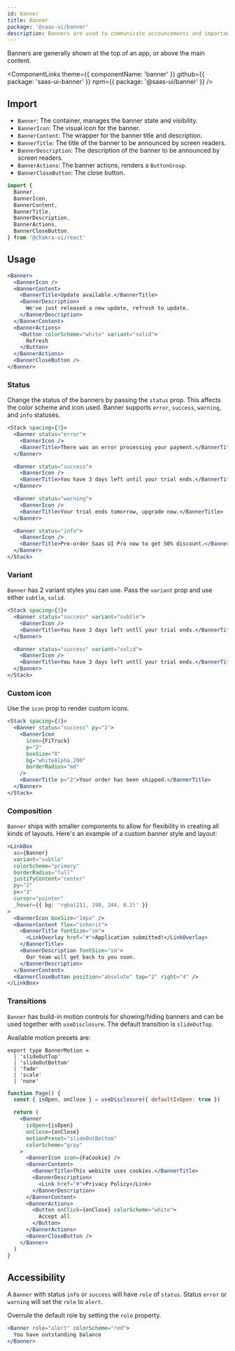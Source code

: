```yaml
---
id: banner
title: Banner
package: '@saas-ui/banner'
description: Banners are used to communicate accouncements and important information.
---
```


Banners are generally shown at the top of an app, or above the main content.

<ComponentLinks
  theme={{ componentName: 'banner' }}
  github={{ package: 'saas-ui-banner' }}
  npm={{ package: '@saas-ui/banner' }}
/>

## Import

- `Banner`: The container, manages the banner state and visibility.
- `BannerIcon`: The visual icon for the banner.
- `BannerContent`: The wrapper for the banner title and description.
- `BannerTitle`: The title of the banner to be announced by screen readers.
- `BannerDescription`: The description of the banner to be announced by screen
  readers.
- `BannerActions`: The banner actions, renders a `ButtonGroup`.
- `BannerCloseButton`: The close button.

```js
import {
  Banner,
  BannerIcon,
  BannerContent,
  BannerTitle,
  BannerDescription,
  BannerActions,
  BannerCloseButton,
} from '@chakra-ui/react'
```

## Usage

```jsx
<Banner>
  <BannerIcon />
  <BannerContent>
    <BannerTitle>Update available.</BannerTitle>
    <BannerDescription>
      We've just released a new update, refresh to update.
    </BannerDescription>
  </BannerContent>
  <BannerActions>
    <Button colorScheme="white" variant="solid">
      Refresh
    </Button>
  </BannerActions>
  <BannerCloseButton />
</Banner>
```

### Status

Change the status of the banners by passing the `status` prop. This affects the
color scheme and icon used. Banner supports `error`, `success`, `warning`, and
`info` statuses.

```jsx
<Stack spacing={3}>
  <Banner status="error">
    <BannerIcon />
    <BannerTitle>There was an error processing your payment.</BannerTitle>
  </Banner>

  <Banner status="success">
    <BannerIcon />
    <BannerTitle>You have 3 days left until your trial ends.</BannerTitle>
  </Banner>

  <Banner status="warning">
    <BannerIcon />
    <BannerTitle>Your trial ends tomorrow, upgrade now.</BannerTitle>
  </Banner>

  <Banner status="info">
    <BannerIcon />
    <BannerTitle>Pre-order Saas UI Pro now to get 50% discount.</BannerTitle>
  </Banner>
</Stack>
```

### Variant

`Banner` has 2 variant styles you can use. Pass the `variant` prop and use either
`subtle`, `solid`.

```jsx
<Stack spacing={3}>
  <Banner status="success" variant="subtle">
    <BannerIcon />
    <BannerTitle>You have 3 days left untll your trial ends.</BannerTitle>
  </Banner>

  <Banner status="success" variant="solid">
    <BannerIcon />
    <BannerTitle>You have 3 days left untll your trial ends.</BannerTitle>
  </Banner>
</Stack>
```

### Custom icon

Use the `icon` prop to render custom icons.

```jsx
<Stack spacing={3}>
  <Banner status="success" py="2">
    <BannerIcon
      icon={FiTruck}
      p="2"
      boxSize="8"
      bg="whiteAlpha.200"
      borderRadius="md"
    />
    <BannerTitle p="2">Your order has been shipped.</BannerTitle>
  </Banner>
</Stack>
```

### Composition

`Banner` ships with smaller components to allow for flexibility in creating all
kinds of layouts. Here's an example of a custom banner style and layout:

```jsx
<LinkBox
  as={Banner}
  variant="subtle"
  colorScheme="primary"
  borderRadius="full"
  justifyContent="center"
  py="2"
  px="3"
  cursor="pointer"
  _hover={{ bg: 'rgba(211, 190, 244, 0.2)' }}
>
  <BannerIcon boxSize="14px" />
  <BannerContent flex="inherit">
    <BannerTitle fontSize="sm">
      <LinkOverlay href="#">Application submitted!</LinkOverlay>
    </BannerTitle>
    <BannerDescription fontSize="sm">
      Our team will get back to you soon.
    </BannerDescription>
  </BannerContent>
  <BannerCloseButton position="absolute" top="2" right="4" />
</LinkBox>
```

### Transitions

`Banner` has build-in motion controls for showing/hiding banners and can be used together with `useDisclosure`.
The default transition is `slideOutTop`.

Available motion presets are:

```tsx
export type BannerMotion =
  | 'slideOutTop'
  | 'slideOutBottom'
  | 'fade'
  | 'scale'
  | 'none'
```

```jsx
function Page() {
  const { isOpen, onClose } = useDisclosure({ defaultIsOpen: true })

  return (
    <Banner
      isOpen={isOpen}
      onClose={onClose}
      motionPreset="slideOutBottom"
      colorScheme="gray"
    >
      <BannerIcon icon={FaCookie} />
      <BannerContent>
        <BannerTitle>This website uses cookies.</BannerTitle>
        <BannerDescription>
          <Link href="#">Privacy Policy</Link>
        </BannerDescription>
      </BannerContent>
      <BannerActions>
        <Button onClick={onClose} colorScheme="white">
          Accept all
        </Button>
      </BannerActions>
      <BannerCloseButton />
    </Banner>
  )
}
```

## Accessibility

A `Banner` with status `info` or `success` will have `role` of `status`.
Status `error` or `warning` will set the `role` to `alert`.

Overrule the default role by setting the `role` property.

```jsx
<Banner role="alert" colorScheme="red">
  You have outstanding balance
</Banner>
```
